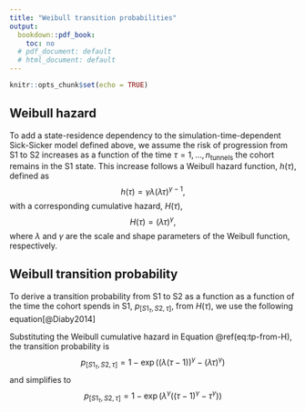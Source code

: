 ```yaml
---
title: "Weibull transition probabilities"
output:
  bookdown::pdf_book:
    toc: no
  # pdf_document: default
  # html_document: default
---
```


```r
knitr::opts_chunk$set(echo = TRUE)
```

## Weibull hazard
To add a state-residence dependency to the simulation-time-dependent Sick-Sicker model defined above, we assume the risk of progression from S1 to S2 increases as a function of the time $\tau = 1, \ldots, n_{\text{tunnels}}$ the cohort remains in the S1 state. This increase follows a Weibull hazard function, $h(\tau)$, defined as
<!-- To add a state-residence dependency to the simulation-time-dependent Sick-Sicker model defined above, we assume the risk of progression from S1 to S2 increases the longer the cohort remains in the S1 state. This increase follows a Weibull hazard function, $h(\tau)$, defined as  -->
$$
  h(\tau) = \gamma \lambda (\lambda \tau)^{\gamma-1},
$$
with a corresponding cumulative hazard, $H(\tau)$,
$$
H(\tau) = (\lambda \tau)^{\gamma},
$$
<!-- where $\tau = 1, \ldots, n_{\text{tunnels}}$ represents the duration that the cohort has been in S1, and $\lambda$ and $\gamma$ are the scale and shape parameters of the Weibull function, respectively. -->
where $\lambda$ and $\gamma$ are the scale and shape parameters of the Weibull function, respectively.

## Weibull transition probability
To derive a transition probability from S1 to S2 as a function as a function of the time the cohort spends in S1, $p_{\left[S1_{\tau},S2, \tau\right]}$, from $H(\tau)$, we use the following equation[@Diaby2014]
\begin{equation}
p_{\left[S1_{\tau},S2, \tau\right]} = 1-\exp{(H(\tau-1) - H(\tau))}
(\#eq:tp-from-H)
\end{equation}

Substituting the Weibull cumulative hazard in Equation \@ref(eq:tp-from-H), the transition probability is
$$
p_{\left[S1_{\tau},S2, \tau\right]} = 1-\exp{((\lambda (\tau-1))^{\gamma} -  (\lambda \tau)^{\gamma})}
$$
and simplifies to
$$
p_{\left[S1_{\tau},S2, \tau\right]} = 1-\exp{(\lambda^{\gamma}((\tau-1)^{\gamma} - \tau^{\gamma}))}
$$